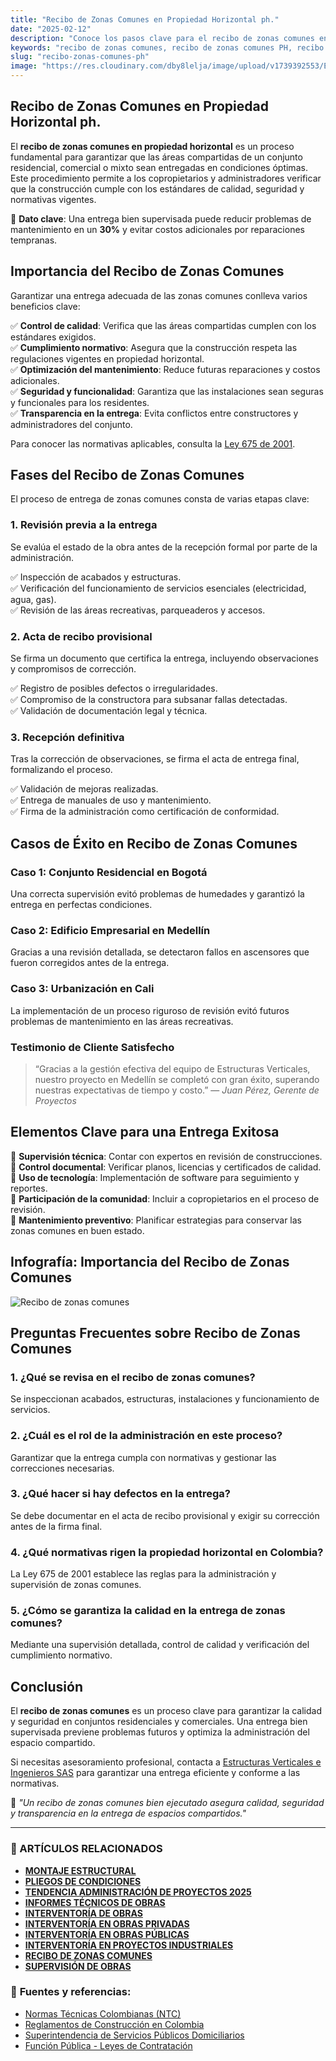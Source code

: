 ```yaml
---
title: "Recibo de Zonas Comunes en Propiedad Horizontal ph."
date: "2025-02-12"
description: "Conoce los pasos clave para el recibo de zonas comunes en propiedad horizontal. Asegura la calidad y el cumplimiento en la entrega de estas áreas vitales."
keywords: "recibo de zonas comunes, recibo de zonas comunes PH, recibo de zonas comunes en propiedad horizontal, entrega de zonas comunes, supervisión de obras, mantenimiento de espacios comunes, administración de propiedad horizontal, normativas PH, construcción, Bogotá, Ibagué, Girardot, Colombia"
slug: "recibo-zonas-comunes-ph"
image: "https://res.cloudinary.com/dby8lelja/image/upload/v1739392553/Estructuras%20Verticales%20e%20Ingenieros%20SAS/Imagenes%20Blog/Recibo_de_Zonas_Comunes_Ph_s5k00j.webp"
---
```


## Recibo de Zonas Comunes en Propiedad Horizontal ph. 

El **recibo de zonas comunes en propiedad horizontal** es un proceso fundamental para garantizar que las áreas compartidas de un conjunto residencial, comercial o mixto sean entregadas en condiciones óptimas. Este procedimiento permite a los copropietarios y administradores verificar que la construcción cumple con los estándares de calidad, seguridad y normativas vigentes.  

📌 **Dato clave**: Una entrega bien supervisada puede reducir problemas de mantenimiento en un **30%** y evitar costos adicionales por reparaciones tempranas.  

## Importancia del Recibo de Zonas Comunes  

Garantizar una entrega adecuada de las zonas comunes conlleva varios beneficios clave:  

✅ **Control de calidad**: Verifica que las áreas compartidas cumplen con los estándares exigidos.  
✅ **Cumplimiento normativo**: Asegura que la construcción respeta las regulaciones vigentes en propiedad horizontal.  
✅ **Optimización del mantenimiento**: Reduce futuras reparaciones y costos adicionales.  
✅ **Seguridad y funcionalidad**: Garantiza que las instalaciones sean seguras y funcionales para los residentes.  
✅ **Transparencia en la entrega**: Evita conflictos entre constructores y administradores del conjunto.  

Para conocer las normativas aplicables, consulta la [Ley 675 de 2001](https://www.funcionpublica.gov.co/eva/gestornormativo/norma.php?i=7445).  

## Fases del Recibo de Zonas Comunes  

El proceso de entrega de zonas comunes consta de varias etapas clave:  

### 1. Revisión previa a la entrega  
Se evalúa el estado de la obra antes de la recepción formal por parte de la administración.  

✅ Inspección de acabados y estructuras.  
✅ Verificación del funcionamiento de servicios esenciales (electricidad, agua, gas).  
✅ Revisión de las áreas recreativas, parqueaderos y accesos.  

### 2. Acta de recibo provisional  
Se firma un documento que certifica la entrega, incluyendo observaciones y compromisos de corrección.  

✅ Registro de posibles defectos o irregularidades.  
✅ Compromiso de la constructora para subsanar fallas detectadas.  
✅ Validación de documentación legal y técnica.  

### 3. Recepción definitiva  
Tras la corrección de observaciones, se firma el acta de entrega final, formalizando el proceso.  

✅ Validación de mejoras realizadas.  
✅ Entrega de manuales de uso y mantenimiento.  
✅ Firma de la administración como certificación de conformidad.  

## Casos de Éxito en Recibo de Zonas Comunes  

### Caso 1: Conjunto Residencial en Bogotá  
Una correcta supervisión evitó problemas de humedades y garantizó la entrega en perfectas condiciones.  

### Caso 2: Edificio Empresarial en Medellín  
Gracias a una revisión detallada, se detectaron fallos en ascensores que fueron corregidos antes de la entrega.  

### Caso 3: Urbanización en Cali  
La implementación de un proceso riguroso de revisión evitó futuros problemas de mantenimiento en las áreas recreativas.  

### Testimonio de Cliente Satisfecho
> “Gracias a la gestión efectiva del equipo de Estructuras Verticales, nuestro proyecto en Medellín se completó con gran éxito, superando nuestras expectativas de tiempo y costo.” — *Juan Pérez, Gerente de Proyectos*

## Elementos Clave para una Entrega Exitosa  

📌 **Supervisión técnica**: Contar con expertos en revisión de construcciones.  
📌 **Control documental**: Verificar planos, licencias y certificados de calidad.  
📌 **Uso de tecnología**: Implementación de software para seguimiento y reportes.  
📌 **Participación de la comunidad**: Incluir a copropietarios en el proceso de revisión.  
📌 **Mantenimiento preventivo**: Planificar estrategias para conservar las zonas comunes en buen estado. 

## Infografía: Importancia del Recibo de Zonas Comunes  

![Recibo de zonas comunes](https://res.cloudinary.com/dby8lelja/image/upload/v1739586936/Estructuras%20Verticales%20e%20Ingenieros%20SAS/Imagenes%20Blog/recibo_de_zonas_comunes_info_jcnant.jpg)  


## Preguntas Frecuentes sobre Recibo de Zonas Comunes  

### 1. ¿Qué se revisa en el recibo de zonas comunes?  
Se inspeccionan acabados, estructuras, instalaciones y funcionamiento de servicios.  

### 2. ¿Cuál es el rol de la administración en este proceso?  
Garantizar que la entrega cumpla con normativas y gestionar las correcciones necesarias.  

### 3. ¿Qué hacer si hay defectos en la entrega?  
Se debe documentar en el acta de recibo provisional y exigir su corrección antes de la firma final.  

### 4. ¿Qué normativas rigen la propiedad horizontal en Colombia?  
La Ley 675 de 2001 establece las reglas para la administración y supervisión de zonas comunes.  

### 5. ¿Cómo se garantiza la calidad en la entrega de zonas comunes?  
Mediante una supervisión detallada, control de calidad y verificación del cumplimiento normativo.  


## Conclusión  

El **recibo de zonas comunes** es un proceso clave para garantizar la calidad y seguridad en conjuntos residenciales y comerciales. Una entrega bien supervisada previene problemas futuros y optimiza la administración del espacio compartido.  

Si necesitas asesoramiento profesional, contacta a [Estructuras Verticales e Ingenieros SAS](https://www.estructurasverticales.com/) para garantizar una entrega eficiente y conforme a las normativas.  

📢 *"Un recibo de zonas comunes bien ejecutado asegura calidad, seguridad y transparencia en la entrega de espacios compartidos."*

---

### 📌 ARTÍCULOS RELACIONADOS

- **[MONTAJE ESTRUCTURAL](https://www.estructurasverticales.com/blog/montaje-estructural-construccion)**  
- **[PLIEGOS DE CONDICIONES](https://www.estructurasverticales.com/blog/elaboracion-pliegos-condiciones)**  
- **[TENDENCIA ADMINISTRACIÓN DE PROYECTOS 2025](https://www.estructurasverticales.com/blog/administracion-proyectos-construccion)**  
- **[INFORMES TÉCNICOS DE OBRAS](https://www.estructurasverticales.com/blog/informes-tecnicos-obras)**  
- **[INTERVENTORÍA DE OBRAS](https://www.estructurasverticales.com/blog/interventoria-obras-colombia)**  
- **[INTERVENTORÍA EN OBRAS PRIVADAS](https://www.estructurasverticales.com/blog/interventoria-obras-privadas)**  
- **[INTERVENTORÍA EN OBRAS PÚBLICAS](https://www.estructurasverticales.com/blog/interventoria-obras-publicas)**  
- **[INTERVENTORÍA EN PROYECTOS INDUSTRIALES](https://www.estructurasverticales.com/blog/interventoria-proyectos-industriales)**  
- **[RECIBO DE ZONAS COMUNES](https://www.estructurasverticales.com/blog/recibo-zonas-comunes-ph)**  
- **[SUPERVISIÓN DE OBRAS](https://www.estructurasverticales.com/blog/supervision-obras-construccion)**  
  

### 🔗 **Fuentes y referencias:**

- [Normas Técnicas Colombianas (NTC)](https://www.icontec.org/)  
- [Reglamentos de Construcción en Colombia](https://www.minvivienda.gov.co/)  
- [Superintendencia de Servicios Públicos Domiciliarios](https://www.superservicios.gov.co/)  
- [Función Pública - Leyes de Contratación](https://www.funcionpublica.gov.co/)  

